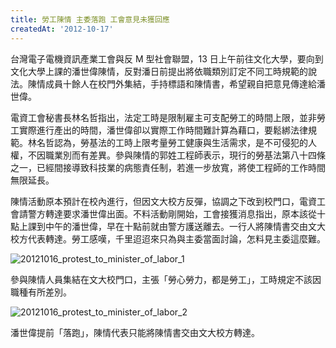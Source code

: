 ```yaml
---
title: 勞工陳情 主委落跑 工會意見未獲回應
createdAt: '2012-10-17'
---
```


台灣電子電機資訊產業工會與反 M 型社會聯盟，13 日上午前往文化大學，要向到文化大學上課的潘世偉陳情，反對潘日前提出將依職類別訂定不同工時規範的說法。陳情成員十餘人在校門外集結，手持標語和陳情書，希望親自把意見傳達給潘世偉。

電資工會秘書長林名哲指出，法定工時是限制雇主可支配勞工的時間上限，並非勞工實際進行產出的時間，潘世偉卻以實際工作時間難計算為藉口，要鬆綁法律規範。林名哲認為，勞基法的工時上限考量勞工健康與生活需求，是不可侵犯的人權，不因職業別而有差異。參與陳情的郭姓工程師表示，現行的勞基法第八十四條之一，已經間接導致科技業的病態責任制，若進一步放寬，將使工程師的工作時間無限延長。

陳情活動原本預計在校內進行，但因文大校方反彈，協調之下改到校門口，電資工會請警方轉達要求潘世偉出面。不料活動剛開始，工會接獲消息指出，原本該從十點上課到中午的潘世偉，早在十點前就由警方護送離去。一行人將陳情書交由文大校方代表轉達。勞工感嘆，千里迢迢來只為與主委當面討論，怎料見主委這麼難。

![20121016_protest_to_minister_of_labor_1](/images/20121016_protest_to_minister_of_labor_1.jpg)

參與陳情人員集結在文大校門口，主張「勞心勞力，都是勞工」，工時規定不該因職種有所差別。

![20121016_protest_to_minister_of_labor_2](/images/20121016_protest_to_minister_of_labor_2.jpg)

潘世偉提前「落跑」，陳情代表只能將陳情書交由文大校方轉達。
